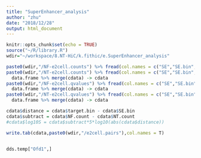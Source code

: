```yaml
---
title: "SuperEnhancer_analysis"
author: "zhu"
date: "2018/12/28"
output: html_document
---
```


```r
knitr::opts_chunk$set(echo = TRUE)
source("~/R/library.R")
wdir="~/workspace/8.NT-HiC/k.fithic/e.SuperEnhancer_analysis"
```

```r
paste0(wdir,"/NF-e2cell.counts") %>% fread(col.names = c("SE","SE.bin","target.bin","NF.count")) %>% data.frame -> cdata
paste0(wdir,"/NT-e2cell.counts") %>% fread(col.names = c("SE","SE.bin","target.bin","NT.count")) %>% 
  data.frame %>% merge(cdata) -> cdata
paste0(wdir,"/NF-e2cell.qvalues") %>% fread(col.names = c("SE","SE.bin","target.bin","NF.qvalue")) %>% 
  data.frame %>% merge(cdata) -> cdata
paste0(wdir,"/NT-e2cell.qvalues") %>% fread(col.names = c("SE","SE.bin","target.bin","NT.qvalue")) %>% 
  data.frame %>% merge(cdata) -> cdata

cdata$distance = cdata$target.bin - cdata$SE.bin
cdata$subtract = cdata$NF.count - cdata$NT.count
#cdata$log10S = cdata$subtract*5*log10(abs(cdata$distance))

write.tab(cdata,paste0(wdir,"/e2cell.pairs"),col.names = T)


dds.temp["Ofd1",]
```



